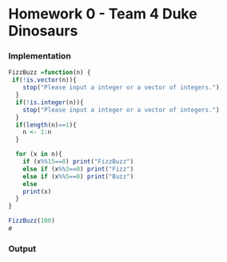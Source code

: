 


Homework 0 - Team 4 Duke Dinosaurs
========================================================

### Implementation

<!--
Use this section to implement the fizzbuzz function.

This should include a short write up describing your appraoch
to implementing the function. Not both code formating / style
and your writeup matter for your overall grade.
-->

```r

FizzBuzz =function(n) {
 if(!is.vector(n)){
    stop("Please input a integer or a vector of integers.")
  }
  if(!is.integer(n)){
    stop("Please input a integer or a vector of integers.")
  }
  if(length(n)==1){
    n <- 1:n
  }

  for (x in n){
    if (x%%15==0) print("FizzBuzz")
    else if (x%%3==0) print("Fizz") 
    else if (x%%5==0) print("Buzz")
    else 
    print(x)
  }
}

FizzBuzz(100)
ø

```

### Output

<!--
Use this section to show the output of your 
fizzbuzz function for integer values from 1 to 100.

No writeup is necessary for this section.
-->

```r

```
